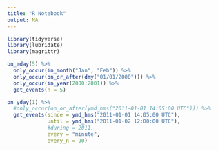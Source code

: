 ```yaml
---
title: "R Notebook"
output: NA
---
```


 

```r
library(tidyverse)
library(lubridate)
library(magrittr)
```

```r
on_mday(5) %>% 
  only_occur(in_month("Jan", "Feb")) %>% 
  only_occur(on_or_after(dmy("01/01/2000"))) %>% 
  only_occur(in_year(2000:2001)) %>% 
  get_events(n = 5)
```

```r
on_yday(1) %>% 
  #only_occur(on_or_after(ymd_hms("2011-01-01 14:05:00 UTC"))) %>% 
  get_events(since = ymd_hms("2011-01-01 14:05:00 UTC"),
             until = ymd_hms("2011-01-02 12:00:00 UTC"),
             #during = 2011, 
             every = "minute",
             every_n = 90)
```

